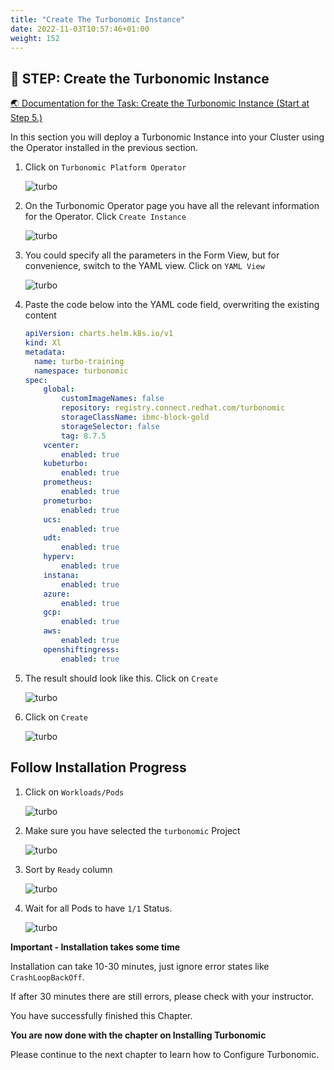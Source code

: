 ```yaml
---
title: "Create The Turbonomic Instance"
date: 2022-11-03T10:57:46+01:00
weight: 152
---
```







## 🚀 STEP: Create the Turbonomic Instance

<a href="https://www.ibm.com/docs/en/tarm/8.7.5?topic=clusters-installing-using-red-hat-openshift-operatorhub" target="_blank" >🌏 Documentation for the Task: Create the Turbonomic Instance (Start at Step 5.)</a>


In this section you will deploy a Turbonomic Instance into your Cluster using the Operator installed in the previous section.








1.  Click on `Turbonomic Platform Operator`

    ![turbo](./../images/turbonomic/09_turbo.png)


2.  On the Turbonomic Operator page you have all the relevant information for the Operator.
    Click `Create Instance`

    ![turbo](./../images/turbonomic/10_turbo.png)

4.  You could specify all the parameters in the Form View, but for convenience, switch to the YAML view.
    Click on `YAML View`

    ![turbo](./../images/turbonomic/11_turbo.png)

4.  Paste the code below into the YAML code field, overwriting the existing content

    ```yaml
    apiVersion: charts.helm.k8s.io/v1
    kind: Xl
    metadata:
      name: turbo-training
      namespace: turbonomic
    spec:
        global:
            customImageNames: false
            repository: registry.connect.redhat.com/turbonomic
            storageClassName: ibmc-block-gold
            storageSelector: false
            tag: 8.7.5
        vcenter:
            enabled: true
        kubeturbo:
            enabled: true
        prometheus:
            enabled: true
        prometurbo:
            enabled: true
        ucs:
            enabled: true
        udt:
            enabled: true
        hyperv:
            enabled: true
        instana:
            enabled: true
        azure:
            enabled: true
        gcp:
            enabled: true
        aws:
            enabled: true
        openshiftingress:
            enabled: true
    ```

4.  The result should look like this.
    Click on `Create`

    ![turbo](./../images/turbonomic/13_turbo.png)

4.  Click on `Create`

    ![turbo](./../images/turbonomic/14_turbo.png)





## Follow Installation Progress

1. Click on `Workloads/Pods`

    ![turbo](./../images/turbonomic/16_turbo.png)

1. Make sure you have selected the `turbonomic` Project

    ![turbo](./../images/turbonomic/17_turbo.png)

1. Sort by `Ready` column 

    ![turbo](./../images/turbonomic/18_turbo.png)

1. Wait for all Pods to have `1/1` Status.

    ![turbo](./../images/turbonomic/19_turbo.png)




<InlineNotification kind="error"> 

**Important - Installation takes some time**

Installation can take 10-30 minutes, just ignore error states like `CrashLoopBackOff`.

If after 30 minutes there are still errors, please check with your instructor.

</InlineNotification>





<InlineNotification kind="success">

You have successfully finished this Chapter.

**You are now done with the chapter on  Installing Turbonomic**

Please continue to the next chapter to learn how to Configure Turbonomic.


</InlineNotification>
